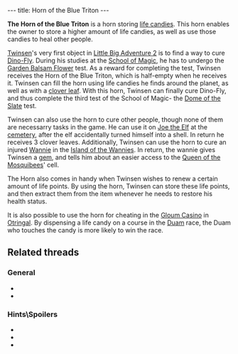 ---
title: Horn of the Blue Triton
---

{{twinsunica import}}{{Infobox Item
 |image=Triton.gif
 |type=reward
 |critical=yes
 |magical=yes
 |unique=yes
 |lba1=
 |lba2=yes
 |upgrades=no
 |rowposition=1
 |columnposition=4
 |effect=stores life
 |effectamount=all
 |purpose=healing
 |combattype=none
 |powerlevel=all
 |rate=
 |range=
 |damage=
}}

'''The Horn of the Blue Triton''' is a horn storing [[life candies]]. This horn enables the owner to store a higher amount of life candies, as well as use those candies to heal other people.

[[Twinsen]]'s very first object in [[Little Big Adventure 2]] is to find a way to cure [[Dino-Fly]]. During his studies at the [[School of Magic]], he has to undergo the [[Garden Balsam Flower]] test. As a reward for completing the test, Twinsen receives the Horn of the Blue Triton, which is half-empty when he receives it. Twinsen can fill the horn using life candies he finds around the planet, as well as with a [[clover leaf]]. With this horn, Twinsen can finally cure Dino-Fly, and thus complete the third test of the School of Magic- the [[Dome of the Slate]] test.

Twinsen can also use the horn to cure other people, though none of them are necessarry tasks in the game. He can use it on [[Joe the Elf]] at the [[cemetery]], after the elf accidentally turned himself into a shell. In return he receives 3 clover leaves. Additionally, Twinsen can use the horn to cure an injured [[Wannie]] in the [[Island of the Wannies]]. In return, the wannie gives Twinsen a [[gem]], and tells him about an easier access to the [[Astrid|Queen of the Mosquibees]]' cell.

The Horn also comes in handy when Twinsen wishes to renew a certain amount of life points. By using the horn, Twinsen can store these life points, and then extract them from the item whenever he needs to restore his health status.

It is also possible to use the horn for cheating in the [[Gloum Casino]] in [[Otringal]]. By dispensing a life candy on a course in the [[Duam]] race, the Duam who touches the candy is more likely to win the race.

==Related threads==
===General===
* {{thread|id=6289|title=Favourite Horn}}
* {{thread|id=6092|title=How many people did you heal?}}

===Hints\Spoilers===
* {{thread|id=10385|title=every point of interest i could find (lba2) that isnt on this site, that needs to be!}}
* {{thread|id=2522|title=Otringal Casino}}
* {{thread|id=2534|title=Dog races.}}